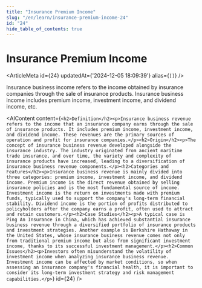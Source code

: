 ```yaml
---
title: "Insurance Premium Income"
slug: "/en/learn/insurance-premium-income-24"
id: "24"
hide_table_of_contents: true
---
```



# Insurance Premium Income

<ArticleMeta id={24} updatedAt={'2024-12-05 18:09:39'} alias={`[]`} />
<div className='border-solid border-b border-t-0 my-4 border-[var(--ifm-color-gray-300)]' />

Insurance business income refers to the income obtained by insurance companies through the sale of insurance products. Insurance business income includes premium income, investment income, and dividend income, etc.

<AIContent content={`<h2>Definition</h2><p>Insurance business revenue refers to the income that an insurance company earns through the sale of insurance products. It includes premium income, investment income, and dividend income. These revenues are the primary sources of operation and profit for insurance companies.</p><h2>Origin</h2><p>The concept of insurance business revenue developed alongside the insurance industry. The industry originated from ancient maritime trade insurance, and over time, the variety and complexity of insurance products have increased, leading to a diversification of insurance business revenue components.</p><h2>Categories and Features</h2><p>Insurance business revenue is mainly divided into three categories: premium income, investment income, and dividend income. Premium income is the direct revenue obtained by selling insurance policies and is the most fundamental source of income. Investment income is the return on investments made with premium funds, typically used to support the company's long-term financial stability. Dividend income is the portion of profits distributed to policyholders after the company earns a profit, often used to attract and retain customers.</p><h2>Case Studies</h2><p>A typical case is Ping An Insurance in China, which has achieved substantial insurance business revenue through a diversified portfolio of insurance products and investment strategies. Another example is Berkshire Hathaway in the United States, whose insurance business revenue comes not only from traditional premium income but also from significant investment income, thanks to its successful investment management.</p><h2>Common Issues</h2><p>Investors often misunderstand the volatility of investment income when analyzing insurance business revenue. Investment income can be affected by market conditions, so when assessing an insurance company's financial health, it is important to consider its long-term investment strategy and risk management capabilities.</p>`} id={24} />
